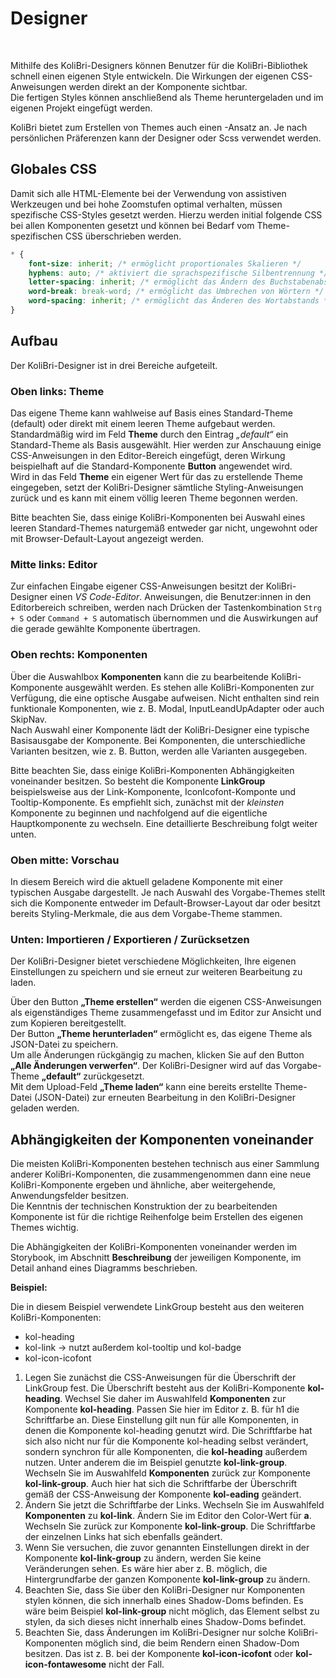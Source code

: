 
# Designer

<div className="grid grid-cols-2">
	<KolCard _label="Eigenes Theme erstellen" _level={2}>
		<KolLink _label="Klicken Sie hier, um den Designer in einem neuen Browser-Fenster zu öffnen." _href="/designer" _target="_blank" _icons={{ left:'codicon codicon-paintcan' }} />
	</KolCard>
</div>

<br />

Mithilfe des KoliBri-Designers können Benutzer für die KoliBri-Bibliothek schnell einen eigenen Style entwickeln. Die Wirkungen der eigenen CSS-Anweisungen werden direkt an der Komponente sichtbar.<br/>
Die fertigen Styles können anschließend als Theme heruntergeladen und im eigenen Projekt eingefügt werden.

<kol-alert _label="Designer oder Scss" _type="info" _variant="card">
	KoliBri bietet zum Erstellen von Themes auch einen <KolLink _label="Scss" _href="/docs/concepts/styling/scss" />-Ansatz an. Je nach persönlichen Präferenzen kann der Designer oder Scss verwendet werden.
</kol-alert>

## Globales CSS

Damit sich alle HTML-Elemente bei der Verwendung von assistiven Werkzeugen und bei hohe Zoomstufen optimal verhalten,
müssen spezifische CSS-Styles gesetzt werden. Hierzu werden initial folgende CSS bei allen Komponenten gesetzt und
können bei Bedarf vom Theme-spezifischen CSS überschrieben werden.

```css
* {
	font-size: inherit; /* ermöglicht proportionales Skalieren */
	hyphens: auto; /* aktiviert die sprachspezifische Silbentrennung */
	letter-spacing: inherit; /* ermöglicht das Ändern des Buchstabenabstands */
	word-break: break-word; /* ermöglicht das Umbrechen von Wörtern */
	word-spacing: inherit; /* ermöglicht das Änderen des Wortabstands */
}
```

## Aufbau

Der KoliBri-Designer ist in drei Bereiche aufgeteilt.

### Oben links: Theme

Das eigene Theme kann wahlweise auf Basis eines Standard-Theme (default) oder direkt mit einem leeren Theme aufgebaut
werden. Standardmäßig wird im Feld <b>Theme</b> durch den Eintrag <i>„default“</i> ein Standard-Theme als Basis ausgewählt.
Hier werden zur Anschauung einige CSS-Anweisungen in den Editor-Bereich eingefügt, deren Wirkung beispielhaft auf die
Standard-Komponente <b>Button</b> angewendet wird.<br />
Wird in das Feld <b>Theme</b> ein eigener Wert für das zu erstellende Theme eingegeben, setzt der KoliBri-Designer sämtliche
Styling-Anweisungen zurück und es kann mit einem völlig leeren Theme begonnen werden.

<kol-indented-text>Bitte beachten Sie, dass einige KoliBri-Komponenten bei Auswahl eines leeren Standard-Themes naturgemäß entweder
gar nicht, ungewohnt oder mit Browser-Default-Layout angezeigt werden.</kol-indented-text>

### Mitte links: Editor

Zur einfachen Eingabe eigener CSS-Anweisungen besitzt der KoliBri-Designer einen <i>VS Code-Editor</i>. Anweisungen, die Benutzer:innen in den Editorbereich schreiben, werden nach Drücken der Tastenkombination <code>Strg + S</code> oder <code>Command + S</code> automatisch übernommen und die Auswirkungen auf die gerade gewählte Komponente übertragen.

### Oben rechts: Komponenten

Über die Auswahlbox <b>Komponenten</b> kann die zu bearbeitende KoliBri-Komponente ausgewählt werden. Es stehen alle KoliBri-Komponenten zur Verfügung, die eine optische Ausgabe aufweisen. Nicht enthalten sind rein funktionale Komponenten, wie z. B. Modal, InputLeandUpAdapter oder auch SkipNav.<br/>
Nach Auswahl einer Komponente lädt der KoliBri-Designer eine typische Basisausgabe der Komponente. Bei Komponenten, die unterschiedliche Varianten besitzen, wie z. B. Button, werden alle Varianten ausgegeben.

<kol-indented-text>Bitte beachten Sie, dass einige KoliBri-Komponenten Abhängigkeiten voneinander besitzen. So besteht die Komponente <b> LinkGroup</b>
beispielsweise aus der Link-Komponente, IconIcofont-Komponte und Tooltip-Komponente. Es empfiehlt sich, zunächst mit der <i>kleinsten</i>
Komponente zu beginnen und nachfolgend auf die eigentliche Hauptkomponente zu wechseln. Eine detaillierte Beschreibung folgt weiter unten.</kol-indented-text>

### Oben mitte: Vorschau

In diesem Bereich wird die aktuell geladene Komponente mit einer typischen Ausgabe dargestellt. Je nach Auswahl des Vorgabe-Themes stellt sich die Komponente entweder im Default-Browser-Layout dar oder besitzt bereits Styling-Merkmale, die aus dem Vorgabe-Theme stammen.

### Unten: Importieren / Exportieren / Zurücksetzen

Der KoliBri-Designer bietet verschiedene Möglichkeiten, Ihre eigenen Einstellungen zu speichern und sie erneut zur weiteren Bearbeitung zu laden.

Über den Button <b>„Theme erstellen“</b> werden die eigenen CSS-Anweisungen als eigenständiges Theme zusammengefasst und im Editor zur Ansicht und zum Kopieren bereitgestellt.<br/>
Der Button <b>„Theme herunterladen“</b> ermöglicht es, das eigene Theme als JSON-Datei zu speichern.<br/>
Um alle Änderungen rückgängig zu machen, klicken Sie auf den Button <b>„Alle Änderungen verwerfen“</b>. Der KoliBri-Designer wird auf das Vorgabe-Theme <b>„default“</b> zurückgesetzt.<br/>
Mit dem Upload-Feld <b>„Theme laden“</b> kann eine bereits erstellte Theme-Datei (JSON-Datei) zur erneuten Bearbeitung in den KoliBri-Designer geladen werden.

## Abhängigkeiten der Komponenten voneinander

Die meisten KoliBri-Komponenten bestehen technisch aus einer Sammlung anderer KoliBri-Komponenten, die zusammengenommen dann eine neue KoliBri-Komponente ergeben und ähnliche, aber weitergehende, Anwendungsfelder besitzen.<br/>
Die Kenntnis der technischen Konstruktion der zu bearbeitenden Komponente ist für die richtige Reihenfolge beim Erstellen des eigenen Themes wichtig.

<kol-indented-text>Die Abhängigkeiten der KoliBri-Komponenten voneinander werden im Storybook, im Abschnitt <b >Beschreibung</b>
der jeweiligen Komponente, im Detail anhand eines Diagramms beschrieben.</kol-indented-text>

<p>
	<b>Beispiel:</b>
</p>

<kol-link-group _label="Überschrift" _links="[{'_label':'Link 1', '_icon':'icofont-home','_href':'test'},{'_label':'Link 2', '_icon':'icofont-phone','_href':'test'}]" _list-style-type="none"></kol-link-group>

Die in diesem Beispiel verwendete LinkGroup besteht aus den weiteren KoliBri-Komponenten:

- kol-heading
- kol-link → nutzt außerdem kol-tooltip und kol-badge
- kol-icon-icofont

1. Legen Sie zunächst die CSS-Anweisungen für die Überschrift der LinkGroup fest. Die Überschrift besteht aus der KoliBri-Komponente <b>kol-heading</b>. Wechsel Sie daher im Auswahlfeld <b>Komponenten</b> zur Komponente <b>kol-heading</b>. Passen Sie hier im Editor z. B. für h1 die Schriftfarbe an. Diese Einstellung gilt nun für alle Komponenten, in denen die Komponente kol-heading genutzt wird. Die Schriftfarbe hat sich also nicht nur für die Komponente kol-heading selbst verändert, sondern synchron für alle Komponenten, die <b>kol-heading</b> außerdem nutzen. Unter anderem die im Beispiel genutzte <b>kol-link-group</b>.<br/>Wechseln Sie im Auswahlfeld <b>Komponenten</b> zurück zur Komponente <b>kol-link-group</b>. Auch hier hat sich die Schriftfarbe der Überschrift gemäß der CSS-Anweisung der Komponente <b>kol-eading</b> geändert.
2. Ändern Sie jetzt die Schriftfarbe der Links. Wechseln Sie im Auswahlfeld <b>Komponenten</b> zu <b>kol-link</b>. Ändern Sie im Editor den Color-Wert für <b>a</b>. Wechseln Sie zurück zur Komponente <b>kol-link-group</b>. Die Schriftfarbe der einzelnen Links hat sich ebenfalls geändert.
3. Wenn Sie versuchen, die zuvor genannten Einstellungen direkt in der Komponente <b>kol-link-group</b> zu ändern, werden Sie keine Veränderungen sehen. Es wäre hier aber z. B. möglich, die Hintergrundfarbe der ganzen Komponente <b>kol-link-group</b> zu ändern.
4. Beachten Sie, dass Sie über den KoliBri-Designer nur Komponenten stylen können, die sich innerhalb eines Shadow-Doms befinden. Es wäre beim Beispiel <b>kol-link-group</b> nicht möglich, das Element <b><kol-link-group _label=""></kol-link-group></b> selbst zu stylen, da sich dieses nicht innerhalb eines Shadow-Doms befindet.
5. Beachten Sie, dass Änderungen im KoliBri-Designer nur solche KoliBri-Komponenten möglich sind, die beim Rendern einen Shadow-Dom besitzen. Das ist z. B. bei der Komponente <b>kol-icon-icofont</b> oder <b>kol-icon-fontawesome</b> nicht der Fall.
